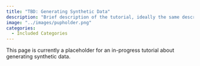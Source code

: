```yaml
---
title: "TBD: Generating Synthetic Data"
description: "Brief description of the tutorial, ideally the same description used in the tutorial itself."
image: "../images/pupholder.png"
categories:
  - Included Categories
---
```


This page is currently a placeholder for an in-progress tutorial about generating synthetic data.

<!-- The HTML code block below should be uncommented, and the URL and href fields replaced with the link to the tutorial -->

<!-- ```{=html} -->
<!-- <!DOCTYPE html> -->
<!-- <meta charset="utf-8"> -->
<!-- <meta http-equiv="refresh" content="0; URL=../../Collaborative-RStudio-GitHub/"> -->
<!-- <link rel="canonical" href="https://lmu-osc.github.io/Collaborative-RStudio-GitHub/"> -->
<!-- ``` -->
